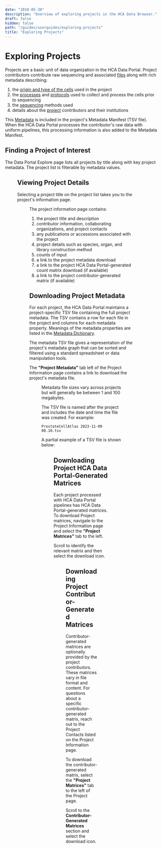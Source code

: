 ```yaml
---
date: "2018-05-30"
description: "Overview of exploring projects in the HCA Data Browser."
draft: false
hidden: false
path: "/guides/userguides/exploring-projects"
title: "Exploring Projects"
---
```


# Exploring Projects

Projects are a basic unit of data organization in the HCA Data Portal. Project contributors contribute
raw sequencing and associated [files](/metadata/dictionary/file/sequence_file) along with rich metadata describing:

1. the [origin and type of the cells](/metadata/dictionary/biomaterial/cell_line) used in the project
1. the [processes](/metadata/dictionary/process/analysis_process)
   and [protocols](/metadata/dictionary/protocol/aggregate_generation_protocol) used to collect and process the cells
   prior to sequencing
1. the [sequencing](/metadata/dictionary/protocol/sequencing_protocol) methods used
1. details about the [project](/metadata/dictionary/project/project) contributors and their institutions

This [Metadata](/metadata/dictionary/process/analysis_process) is included in the project's Metadata Manifest (TSV
file). When the HCA Data Portal processes the contributor's raw data with uniform pipelines, this processing information
is also
added to the Metadata Manifest.

## Finding a Project of Interest

The Data Portal Explore page lists all projects by title along with key project metadata. The project list is filterable
by metadata values.

<Figure
  alt="Browsing Projects in the Data Explorer"
  src="/hca-bio-networks/guides/explore_dcp.png"
/>

## Viewing Project Details

Selecting a project title on the project list takes you to the project's information page.

<Figure
  alt="Viewing Project Information"
  src="/hca-bio-networks/guides/project_information.png"
/>

The project information page contains:

1. the project title and description
1. contributor information, collaborating organizations, and project contacts
1. any publications or accessions associated with the project
1. project details such as species, organ, and library construction method
1. counts of input
1. a link to the project metadata download
1. a link to the project HCA Data Portal-generated count matrix download (if available)
1. a link to the project contributor-generated matrix (if available)

## Downloading Project Metadata

For each project, the HCA Data Portal maintains a project-specific TSV file containing the full project metadata. The
TSV contains a
row for each file in the project and columns for each metadata property. Meanings of the metadata properties are listed
in the [Metadata Dictionary](/metadata).

The metadata TSV file gives a representation of the project's metadata graph that can be sorted and filtered using a
standard spreadsheet or data manipulation tools.

The **"Project Metadata"** tab left of the Project Information page contains a link to download the project's metadata
file.

<Figure
  alt="Project Metadata"
  src="/hca-bio-networks/guides/project_metadata.png"
/>

Metadata file sizes vary across projects but will generally be between 1 and 100 megabytes.

The TSV file is named after the project and includes the date and time the file was created. For example:

```
ProstateCellAtlas 2023-11-09 08.10.tsv
```

A partial example of a TSV file is shown below:

<Figure
  alt="Partial Metadata tsv"
  src="/hca-bio-networks/guides/metadata_tsv.png"
/>

## Downloading Project HCA Data Portal-Generated Matrices

Each project processed with HCA Data Portal pipelines has HCA Data Portal-generated matrices. To download Project
matrices, navigate
to the
Project Information page and select the **"Project Matrices"** tab to the left.

Scroll to identify the relevant matrix and then select the download icon.

<Figure
  alt="Project Matrices"
  src="/hca-bio-networks/guides/dcp_generated_matrices.png"
/>

## Downloading Project Contributor-Generated Matrices

Contributor-generated matrices are optionally provided by the project contributors. These matrices vary in file format
and content. For questions about a specific contributor-generated matrix, reach out to the Project Contacts listed on
the Project Information page.

To download the contributor-generated matrix, select the **"Project Matrices"** tab to the left of the Project page.

Scroll to the **Contributor-Generated Matrices** section and select the download icon.

<Figure
  alt="Contributor Matrices"
  src="/hca-bio-networks/guides/contributor_matrices.png"
/>
